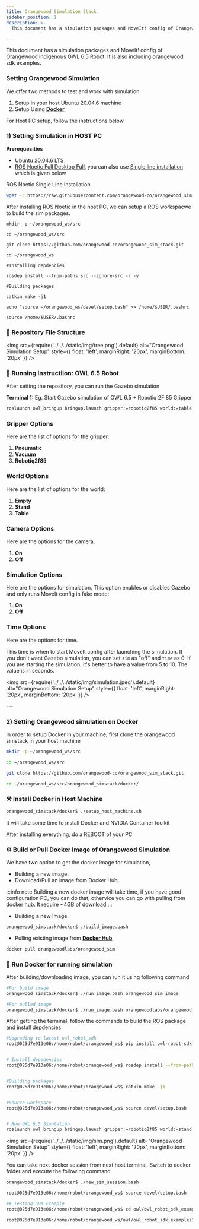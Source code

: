 ```yaml
---
title: Orangewood Simulation Stack
sidebar_position: 1
description: >-
  This document has a simulation packages and MoveIt! config of Orangewood indigenous OWL 6.5 Robot. It is also including orangewood sdk examples.

---
```


This document has a simulation packages and MoveIt! config of Orangewood indigenous OWL 6.5 Robot. It is also including orangewood sdk examples.

### Setting Orangewood Simulation
We offer two methods to test and work with simulation

1. Setup in your host Ubuntu 20.04.6 machine
2. Setup Using **[Docker](https://docs.docker.com/)**

For Host PC setup, follow the instructions below

### 1) Setting Simulation in HOST PC
**Prerequesities**
- [Ubuntu 20.04.6 LTS](https://releases.ubuntu.com/focal/)
- [ROS Noetic Full Desktop Full](https://wiki.ros.org/noetic/Installation/Ubuntu), you can also use [Single line installation](https://github.com/qboticslabs/ros_install_noetic) which is given below

ROS Noetic Single Line Installation

``` bash
wget -c https://raw.githubusercontent.com/orangewood-co/orangewood_sim_stack/main/host_pc_scripts/ros_install_noetic.sh && chmod +x ./ros_install_noetic.sh && ./ros_install_noetic.sh
```

After installing ROS Noetic in the host PC, we can setup a ROS workspacwe to build the sim packages.
```
mkdir -p ~/orangewood_ws/src

cd ~/orangewood_ws/src

git clone https://github.com/orangewood-co/orangewood_sim_stack.git

cd ~/orangewood_ws

#Installing depdencies 

rosdep install --from-paths src --ignore-src -r -y

#Building packages

catkin_make -j1

echo "source ~/orangewood_ws/devel/setup.bash" >> /home/$USER/.bashrc

source /home/$USER/.bashrc
```

### 📁 Repository File Structure
<img 
  src={require('../../../static/img/tree.png').default} 
  alt="Orangewood Simulation Setup"
  style={{ float: 'left', marginRight: '20px', marginBottom: '20px' }} 
/>

<div style={{ clear: 'both' }}></div>

### 🤖 Running Instructiion: OWL 6.5 Robot
After setting the repository, you can run the Gazebo simulation

**Terminal 1:**
Eg. Start Gazebo simulation of OWL 6.5 + Robotiq 2F 85 Gripper

```bash
roslaunch owl_bringup bringup.launch gripper:=robotiq2f85 world:=table camera:=on sim:=on time:=5
```

### Gripper Options
Here are the list of options for the gripper:

1. **Pneumatic**
2. **Vacuum**
3. **Robotiq2f85**

### World Options
Here are the list of options for the world:

1. **Empty**
2. **Stand**
3. **Table**

### Camera Options
Here are the options for the camera:

1. **On**
2. **Off**

### Simulation Options
Here are the options for simulation. This option enables or disables Gazebo and only runs MoveIt config in fake mode:

1. **On**
2. **Off**

### Time Options
Here are the options for time.

This time is when to start MoveIt config after launching the simulation. If you don't want Gazebo simulation, you can set `sim` as "off" and `time` as 0. If you are starting the simulation, it's better to have a value from 5 to 10. The value is in seconds.


<img 
  src={require('../../../static/img/simulation.jpeg').default} 
  alt="Orangewood Simulation Setup"
  style={{ float: 'left', marginRight: '20px', marginBottom: '20px' }} 
/>

<div style={{ clear: 'both' }}></div>
---
<br/>

### 2) Setting Orangewood simulation on Docker
In order to setup Docker in your machine, first clone the orangewood simstack in your host machine

``` bash
mkdir -p ~/orangewood_ws/src

cd ~/orangewood_ws/src

git clone https://github.com/orangewood-co/orangewood_sim_stack.git

cd ~/orangewood_ws/src/orangewood_simstack/docker/
```

### ⚒️ Install Docker in Host Machine
```bash
orangewood_simstack/docker$ ./setup_host_machine.sh
```
It will take some time to install Docker and NVIDIA Container toolkit

After installing everything, do a REBOOT of your PC

### ⚙️ Build or Pull Docker Image of Orangewood Simulation
We have two option to get the docker image for simulation,

  - Building a new image.
  - Download/Pull an image from Docker Hub.

:::info note
Building a new docker image will take time, if you have good configuration PC, you can do that, othervice you can go with pulling from docker hub. It require ~4GB of download
:::

- Building a new Image
```bash
orangewood_simstack/docker$ ./build_image.bash
```
- Pulling existing image from **[Docker Hub](https://hub.docker.com/r/orangewoodlabs/orangewood_sim)**
```bash
docker pull orangewoodlabs/orangewood_sim
```

### 🚀 Run Docker for running simulation
After building/downloading image, you can run it using following command
```bash
#For build image
orangewood_simstack/docker$ ./run_image.bash orangewood_sim_image

#For pulled image
orangewood_simstack/docker$ ./run_image.bash orangewoodlabs/orangewood_sim
```

After getting the terminal, follow the commands to build the ROS package and install depdencies

```bash
#Upgrading to latest owl_robot_sdk
root@025d7e913e06:/home/robot/orangewood_ws$ pip install owl-robot-sdk --upgrade


# Install depedencies
root@025d7e913e06:/home/robot/orangewood_ws$ rosdep install --from-paths src --ignore-src -r -y


#Building packages
root@025d7e913e06:/home/robot/orangewood_ws$ catkin_make -j1


#Source workspace
root@025d7e913e06:/home/robot/orangewood_ws$ source devel/setup.bash


# Run OWL 6.5 Simulation
roslaunch owl_bringup bringup.launch gripper:=robotiq2f85 world:=stand  camera:=on sim:=on time:=5
```

<img 
  src={require('../../../static/img/sim.png').default} 
  alt="Orangewood Simulation Setup"
  style={{ float: 'left', marginRight: '20px', marginBottom: '20px' }} 
/>

You can take next docker session from next host terminal. Switch to docker folder and execute the following command

```bash
orangewood_simstack/docker$ ./new_sim_session.bash

root@025d7e913e06:/home/robot/orangewood_ws$ source devel/setup.bash

## Testing SDK Example
root@025d7e913e06:/home/robot/orangewood_ws$ cd owl/owl_robot_sdk_examples/

root@025d7e913e06:/home/robot/orangewood_ws/owl/owl_robot_sdk_examples$ python3 api_test.py
```
<head>
  <title>Orangewood Simulation Stack</title>
  <meta
    name="description"
    content="Simulation packages, MoveIt! configuration, and SDK examples for the Orangewood Indigenous OWL 6.5 Robot."
  />
</head>
